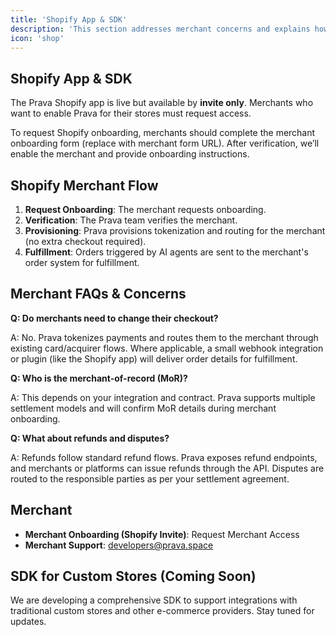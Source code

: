 ```yaml
---
title: 'Shopify App & SDK'
description: 'This section addresses merchant concerns and explains how merchants integrate with Prava.'
icon: 'shop'
---
```


## Shopify App & SDK

The Prava Shopify app is live but available by **invite only**. Merchants who want to enable Prava for their stores must request access.

To request Shopify onboarding, merchants should complete the merchant onboarding form (replace with merchant form URL). After verification, we’ll enable the merchant and provide onboarding instructions.

## Shopify Merchant Flow

1.  **Request Onboarding**: The merchant requests onboarding.
2.  **Verification**: The Prava team verifies the merchant.
3.  **Provisioning**: Prava provisions tokenization and routing for the merchant (no extra checkout required).
4.  **Fulfillment**: Orders triggered by AI agents are sent to the merchant's order system for fulfillment.

## Merchant FAQs & Concerns

**Q: Do merchants need to change their checkout?**

A: No. Prava tokenizes payments and routes them to the merchant through existing card/acquirer flows. Where applicable, a small webhook integration or plugin (like the Shopify app) will deliver order details for fulfillment.

**Q: Who is the merchant-of-record (MoR)?**

A: This depends on your integration and contract. Prava supports multiple settlement models and will confirm MoR details during merchant onboarding.

**Q: What about refunds and disputes?**

A: Refunds follow standard refund flows. Prava exposes refund endpoints, and merchants or platforms can issue refunds through the API. Disputes are routed to the responsible parties as per your settlement agreement.

## Merchant

*   **Merchant Onboarding (Shopify Invite)**: Request Merchant Access
*   **Merchant Support**: developers@prava.space

## SDK for Custom Stores (Coming Soon)

We are developing a comprehensive SDK to support integrations with traditional custom stores and other e-commerce providers. Stay tuned for updates.
